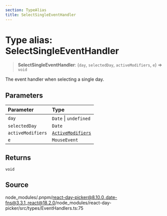 ```yaml
---
section: TypeAlias
title: SelectSingleEventHandler
---
```


# Type alias: SelectSingleEventHandler

> **SelectSingleEventHandler**: (`day`, `selectedDay`, `activeModifiers`, `e`) => `void`

The event handler when selecting a single day.

## Parameters

| Parameter | Type |
| :------ | :------ |
| `day` | `Date` \| `undefined` |
| `selectedDay` | `Date` |
| `activeModifiers` | [`ActiveModifiers`](/docs/api/main/type-aliases/ActiveModifiers.mdx) |
| `e` | `MouseEvent` |

## Returns

`void`

## Source

node\_modules/.pnpm/react-day-picker@8.10.0\_date-fns@3.3.1\_react@18.2.0/node\_modules/react-day-picker/src/types/EventHandlers.ts:75

